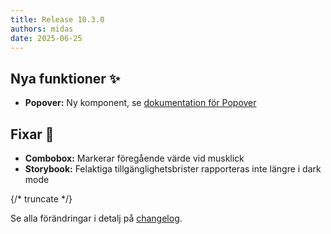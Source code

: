 ```yaml
---
title: Release 10.3.0
authors: midas
date: 2025-06-25
---
```


## Nya funktioner ✨

- **Popover:** Ny komponent, se [dokumentation för Popover](/components/popover)

## Fixar 💉

- **Combobox:** Markerar föregående värde vid musklick
- **Storybook:** Felaktiga tillgänglighetsbrister rapporteras inte längre i dark mode

{/* truncate */}

Se alla förändringar i detalj på [changelog](https://github.com/migrationsverket/midas/releases/tag/v10.3.0).
